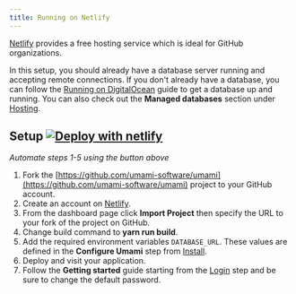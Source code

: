 ```yaml
---
title: Running on Netlify
---
```


[Netlify](https://netlify.com/) provides a free hosting service which is ideal for GitHub organizations.

In this setup, you should already have a database server running and accepting remote connections. If you don't already have a
database, you can follow the [Running on DigitalOcean](/docs/v1/running-on-digitalocean) guide to get a database up and running. You
can also check out the **Managed databases** section under [Hosting](/docs/v1/hosting).

## Setup [![Deploy with netlify](https://www.netlify.com/img/deploy/button.svg)](https://app.netlify.com/start/deploy?repository=https://github.com/umami-software/umami)

_Automate steps 1-5 using the button above_

1. Fork the [https://github.com/umami-software/umami](https://github.com/umami-software/umami) project to your GitHub account.
2. Create an account on [Netlify](https://netlify.com/).
3. From the dashboard page click **Import Project** then specify the URL to your fork of the project on GitHub.
4. Change build command to **yarn run build**.
5. Add the required environment variables `DATABASE_URL`. These values are defined in the
   **Configure Umami** step from [Install](/docs/v1/install).
6. Deploy and visit your application.
7. Follow the **Getting started** guide starting from the [Login](/docs/v1/login) step and be sure to change the default password.
